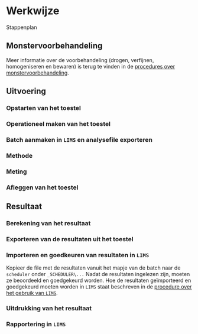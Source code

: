 # Werkwijze

Stappenplan

## Monstervoorbehandeling

Meer informatie over de voorbehandeling (drogen, verfijnen, homogeniseren en bewaren) is terug te vinden in de [procedures over monstervoorbehandeling](https://drive.google.com/drive/folders/1Gxl2OsMiRJ8JueLgzzqaKyzy40tvXB3a).

## Uitvoering

### Opstarten van het toestel

### Operationeel maken van het toestel

### Batch aanmaken in `LIMS` en analysefile exporteren

### Methode

### Meting

### Afleggen van het toestel

## Resultaat

### Berekening van het resultaat

### Exporteren van de resultaten uit het toestel

### Importeren en goedkeuren van resultaten in `LIMS`

Kopieer de file met de resultaten vanuit het mapje van de batch naar de `scheduler` onder `_SCHEDULER\...` Nadat de resultaten ingelezen zijn, moeten ze beoordeeld en goedgekeurd worden.
Hoe de resultaten geïmporteerd en goedgekeurd moeten worden in `LIMS` staat beschreven in de [procedure over het gebruik van `LIMS`](https://drive.google.com/drive/folders/1bt6E5PhKSZlRJIRu9xsLus3apLaNTLTX).

### Uitdrukking van het resultaat

### Rapportering in `LIMS`
